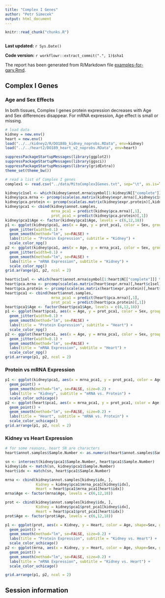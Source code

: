 ```yaml
---
title: "Complex I Genes"
author: "Petr Simecek"
output: html_document
---
```


```r
knitr::read_chunk("chunks.R")
```

```r
```

**Last updated:** `r Sys.Date()`

**Code version:** `r workflowr::extract_commit(".", 1)$sha1`

The report has been generated from R/Markdown file [examples-for-gary.Rmd](https://github.com/simecek/TheAgingProteome/blob/master/analysis/examples-for-gary.Rmd).

## Complex I Genes

### Age and Sex Effects 

In both tissues, Complex I genes protein expression decreases with Age and Sex differences disappear. For mRNA expression, Age effect is small or missing.

```r
# load data
kidney = new.env()
heart = new.env()
load("../../kidney2/R/DO188b_kidney_noprobs.RData", env=kidney)
load("../../heart2/DO189_heart_v2_noprobs.RData", env=heart)

suppressPackageStartupMessages(library(ggplot2))
suppressPackageStartupMessages(library(ggsci))
suppressPackageStartupMessages(library(gridExtra))
theme_set(theme_bw())

# read a list of Complex I genes
complex1 <- read.csv("../data/MitoComplexIGenes.txt", sep="\t", as.is=TRUE)

kidney$c1sel <- which(kidney$annot.mrna$symbol[1:kidney$N[["complete"]]] %in% complex1$Symbol)
kidney$pca.mrna <- prcomp(scale(as.matrix(kidney$expr.mrna)[,kidney$c1sel]))
kidney$pca.protein <- prcomp(scale(as.matrix(kidney$expr.protein)[,kidney$c1sel]))
kidney$pca1 <- cbind(kidney$annot.samples, 
                     mrna_pca1 = predict(kidney$pca.mrna)[,1],
                     prot_pca1 = predict(kidney$pca.protein)[,1])
kidney$pca1$Age <- factor(kidney$pca1$Age, levels = c(6,12,18))
p1 <- ggplot(kidney$pca1, aes(x = Age, y = prot_pca1, color = Sex, group=Sex)) +
  geom_jitter(width=0.1) +
  geom_smooth(method="lm", se=FALSE) +
  labs(title = "Protein Expression", subtitle = "Kidney") +
  scale_color_npg()
p2 <- ggplot(kidney$pca1, aes(x = Age, y = mrna_pca1, color = Sex, group=Sex)) +
  geom_jitter(width=0.1) +
  geom_smooth(method="lm", se=FALSE) +
  labs(title = "mRNA Expression", subtitle = "Kidney") +
  scale_color_npg()
grid.arrange(p1, p2, ncol = 2)
```

```r
heart$c1sel <- which(heart$annot.mrna$symbol[1:heart$N[["complete"]]] %in% complex1$Symbol)
heart$pca.mrna <- prcomp(scale(as.matrix(heart$expr.mrna)[,heart$c1sel]))
heart$pca.protein <- prcomp(scale(as.matrix(heart$expr.protein)[,heart$c1sel]))
heart$pca1 <- cbind(heart$annot.samples, 
                     mrna_pca1 = predict(heart$pca.mrna)[,1],
                     prot_pca1 = predict(heart$pca.protein)[,1])
heart$pca1$Age <- factor(heart$pca1$Age, levels = c(6,12,18))
p1 <- ggplot(heart$pca1, aes(x = Age, y = prot_pca1, color = Sex, group=Sex)) +
  geom_jitter(width=0.1) +
  geom_smooth(method="lm", se=FALSE) +
  labs(title = "Protein Expression", subtitle = "Heart") +
  scale_color_npg()
p2 <- ggplot(heart$pca1, aes(x = Age, y = mrna_pca1, color = Sex, group=Sex)) +
  geom_jitter(width=0.1) +
  geom_smooth(method="lm", se=FALSE) +
  labs(title = "mRNA Expression", subtitle = "Heart") +
  scale_color_npg()
grid.arrange(p1, p2, ncol = 2)
```

### Protein vs mRNA Expression
```r
p1 <- ggplot(kidney$pca1, aes(x = mrna_pca1, y = prot_pca1, color = Age, shape=Sex, group=Age)) +
  geom_point() +
  geom_smooth(method="lm", se=FALSE, size=0.2) +
  labs(title = "Kidney", subtitle = "mRNA vs. Protein") +
  scale_color_uchicago()
p2 <- ggplot(heart$pca1, aes(x = mrna_pca1, y = prot_pca1, color = Age, shape=Sex, group=Age)) +
  geom_point() +
  geom_smooth(method="lm", se=FALSE, size=0.2) +
  labs(title = "Heart", subtitle = "mRNA vs. Protein") +
  scale_color_uchicago()
grid.arrange(p1, p2, ncol = 2)
```

### Kidney vs Heart Expression
```r
# for some reasons, heart SN are characters
heart$annot.samples$Sample.Number <- as.numeric(heart$annot.samples$Sample.Number)

sn <- intersect(kidney$pca1$Sample.Number, heart$pca1$Sample.Number)
kidney$idx <- match(sn, kidney$pca1$Sample.Number)
heart$idx <- match(sn, heart$pca1$Sample.Number)

mrna <- cbind(kidney$annot.samples[kidney$idx, ], 
              Kidney = kidney$pca1$mrna_pca1[kidney$idx],
              Heart = heart$pca1$mrna_pca1[heart$idx])
mrna$Age <- factor(mrna$Age, levels = c(6,12,18))

prot <- cbind(kidney$annot.samples[kidney$idx, ], 
              Kidney = kidney$pca1$prot_pca1[kidney$idx],
              Heart = heart$pca1$prot_pca1[heart$idx])
prot$Age <- factor(prot$Age, levels = c(6,12,18))

p1 <- ggplot(prot, aes(x = Kidney, y = Heart, color = Age, shape=Sex, group=Age)) +
  geom_point() +
  geom_smooth(method="lm", se=FALSE, size=0.2) +
  labs(title = "Protein Expression", subtitle = "Kidney vs. Heart") +
  scale_color_uchicago()
p2 <- ggplot(mrna, aes(x = Kidney, y = Heart, color = Age, shape=Sex, group=Age)) +
  geom_point() +
  geom_smooth(method="lm", se=FALSE, size=0.2) +
  labs(title = "mRNA Expression", subtitle = "Kidney vs. Heart") +
  scale_color_uchicago()

grid.arrange(p1, p2, ncol = 2)
```


## Session information

<!-- Insert the session information into the document -->
```r
```

